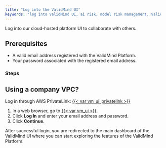 ```yaml
---
title: "Log into the ValidMind UI"
keywords: "log into ValidMind UI, ai risk, model risk management, ValidMind"
---
```


Log into our cloud-hosted platform UI to collaborate with others.

## Prerequisites

- A valid email address registered with the ValidMind Platform.
- Your password associated with the registered email address.

### Steps

::: {.column-margin}
::: {.callout-important}
## Using a company VPC?
Log in through AWS PrivateLink: [{{< var vm_ui_privatelink >}}]({{< var vm_ui_privatelink >}})
:::
:::

1. In a web browser, go to [{{< var vm_ui >}}]({{< var vm_ui >}}).
2. Click **Log In** and enter your email address and password.
3. Click **Continue**.

After successful login, you are redirected to the main dashboard of the ValidMind UI where you can start exploring the features of the ValidMind Platform.

<!---
## What's next

[Summarize the task and provide any next steps or resources for the user to continue their learning or work.]
--->
